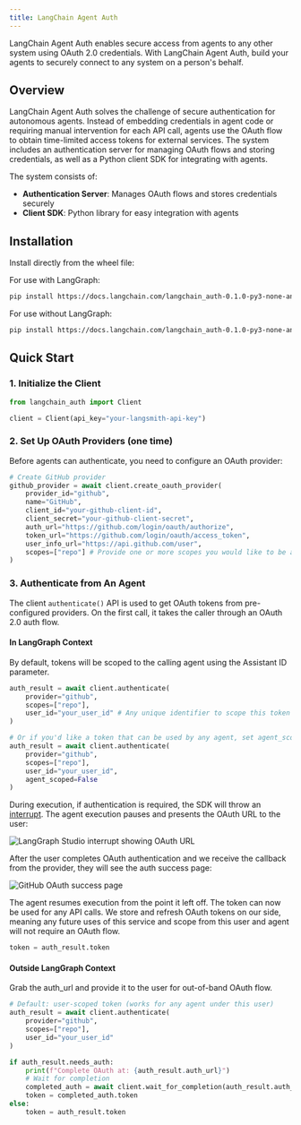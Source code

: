 ```yaml
---
title: LangChain Agent Auth
---
```

LangChain Agent Auth enables secure access from agents to any other system using OAuth 2.0 credentials. With LangChain Agent Auth, build your agents to securely connect to any system on a person's behalf.

## Overview

LangChain Agent Auth solves the challenge of secure authentication for autonomous agents. Instead of embedding credentials in agent code or requiring manual intervention for each API call, agents use the OAuth flow to obtain time-limited access tokens for external services. The system includes an authentication server for managing OAuth flows and storing credentials, as well as a Python client SDK for integrating with agents.

The system consists of:
- **Authentication Server**: Manages OAuth flows and stores credentials securely
- **Client SDK**: Python library for easy integration with agents

## Installation

Install directly from the wheel file:

For use with LangGraph:
```bash
pip install https://docs.langchain.com/langchain_auth-0.1.0-py3-none-any.whl[langgraph]
```

For use without LangGraph:
```bash
pip install https://docs.langchain.com/langchain_auth-0.1.0-py3-none-any.whl
```


## Quick Start

### 1. Initialize the Client

```python
from langchain_auth import Client

client = Client(api_key="your-langsmith-api-key")
```

### 2. Set Up OAuth Providers (one time)

Before agents can authenticate, you need to configure an OAuth provider:

```python
# Create GitHub provider
github_provider = await client.create_oauth_provider(
    provider_id="github",
    name="GitHub",
    client_id="your-github-client-id",
    client_secret="your-github-client-secret",
    auth_url="https://github.com/login/oauth/authorize",
    token_url="https://github.com/login/oauth/access_token",
    user_info_url="https://api.github.com/user",
    scopes=["repo"] # Provide one or more scopes you would like to be available for this provider
)
```

### 3. Authenticate from An Agent

The client `authenticate()` API is used to get OAuth tokens from pre-configured providers. On the first call, it takes the caller through an OAuth 2.0 auth flow.

#### In LangGraph Context

By default, tokens will be scoped to the calling agent using the Assistant ID parameter.

```python
auth_result = await client.authenticate(
    provider="github",
    scopes=["repo"],
    user_id="your_user_id" # Any unique identifier to scope this token to the human caller
)

# Or if you'd like a token that can be used by any agent, set agent_scoped=False
auth_result = await client.authenticate(
    provider="github",
    scopes=["repo"],
    user_id="your_user_id",
    agent_scoped=False
)
```

During execution, if authentication is required, the SDK will throw an [interrupt](https://langchain-ai.github.io/langgraph/how-tos/human_in_the_loop/add-human-in-the-loop/#pause-using-interrupt). The agent execution pauses and presents the OAuth URL to the user:

![LangGraph Studio interrupt showing OAuth URL](./images/langgraph-auth-interrupt.png)

After the user completes OAuth authentication and we receive the callback from the provider, they will see the auth success page:

![GitHub OAuth success page](./images/github-auth-success.png)

The agent resumes execution from the point it left off. The token can now be used for any API calls. We store and refresh OAuth tokens on our side, meaning any future uses of this service and scope from this user and agent will not require an OAuth flow.

```python
token = auth_result.token
```

#### Outside LangGraph Context

Grab the auth_url and provide it to the user for out-of-band OAuth flow.


```python
# Default: user-scoped token (works for any agent under this user)
auth_result = await client.authenticate(
    provider="github",
    scopes=["repo"],
    user_id="your_user_id"
)

if auth_result.needs_auth:
    print(f"Complete OAuth at: {auth_result.auth_url}")
    # Wait for completion
    completed_auth = await client.wait_for_completion(auth_result.auth_id)
    token = completed_auth.token
else:
    token = auth_result.token
```
